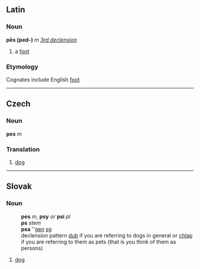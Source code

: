 ==Latin==
===Noun===
'''pēs (ped-)''' ''m'' ''[[Wiktionary Appendix:Latin third declension|3rd declension]]''

#a [[foot]]
===Etymology===
Cognates include English [[foot]]
----
==Czech==
===Noun===
'''pes''' ''m''

===Translation===
#[[dog]]
----
==Slovak==
===Noun===
:'''pes''' ''m'', '''psy''' ''or'' '''psi''' ''pl''
:'''ps''' ''stem''
:'''psa''' ''[[genitive|gen]] [[singular|sg]]
:declension pattern [[Slovak declension pattern dub|dub]] if you are referring to dogs in general or [[Slovak declension pattern chlap|chlap]] if you are referring to them as pets (that is you think of them as persons)
# [[dog]]